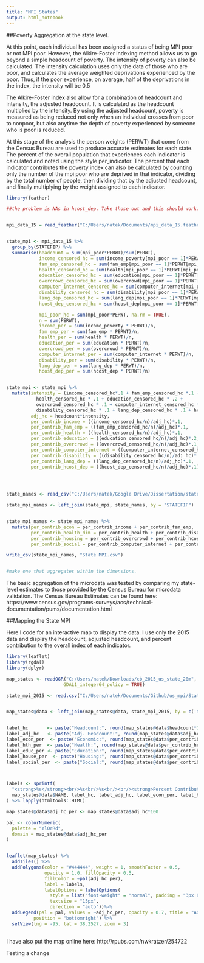 ```yaml
---
title: "MPI States"
output: html_notebook
---
```


##Poverty Aggregation at the state level. 

At this point, each individual has been assigned a status of being MPI poor or not MPI poor. However, the Alkire-Foster indexing method allows us to go beyond a simple headcount of poverty. The intensity of poverty can also be calculated. The intensity calculation uses only the data of those who are poor, and calculates the average weighted deprivations experienced by the poor. Thus, if the poor experience, on average, half of the deprivations in the index, the intensity will be 0.5

The Alkire-Foster index also allow for a combination of headcount and intensity, the adjusted headcount. It is calculated as the headcount multiplied by the intensity. By using the adjusted headcount, poverty is measured as being reduced not only when an individual crosses from poor to nonpoor, but also anytime the depth of poverty experienced by someone who is poor is reduced. 

At this stage of the analysis the person weights (PERWT) that come from the Census Bureau are used to produce accurate estimates for each state. The percent of the overall population that experiences each indicator is calculated and noted using the style per_indicator. The percent that each indicator contributes the poverty index can also be calculated by counting only the number of the mpi poor who are deprived in that indicator, dividing by the total number of people, then dividing that by the adjusted headcount, and finally multiplying by the weight assigned to each indicator. 

```r
library(feather)
```


```r
##the problem is NAs in hcost_dep. Take those out and this should work.


mpi_data_15 = read_feather("C:/Users/natek/Documents/mpi_data_15.feather")


state_mpi <- mpi_data_15 %>%
  group_by(STATEFIP) %>%
  summarise(headcount = sum(mpi_poor*PERWT)/sum(PERWT),
            income_censored_hc = sum(income_poverty[mpi_poor == 1]*PERWT[mpi_poor == 1], na.rm =TRUE),
            fam_emp_censored_hc = sum(fam_emp[mpi_poor == 1]*PERWT[mpi_poor == 1], na.rm = TRUE),
            health_censored_hc = sum(health[mpi_poor == 1]*PERWT[mpi_poor == 1], na.rm = TRUE),
            education_censored_hc = sum(education[mpi_poor == 1]*PERWT[mpi_poor == 1], na.rm = TRUE),
            overcrowd_censored_hc = sum(overcrowd[mpi_poor == 1]*PERWT[mpi_poor == 1], na.rm = TRUE),
            computer_internet_censored_hc = sum(computer_internet[mpi_poor == 1]*PERWT[mpi_poor == 1], na.rm = TRUE),
            disability_censored_hc = sum(disability[mpi_poor == 1]*PERWT[mpi_poor == 1], na.rm = TRUE),
            lang_dep_censored_hc = sum(lang_dep[mpi_poor == 1]*PERWT[mpi_poor == 1], na.rm = TRUE),
            hcost_dep_censored_hc = sum(hcost_dep[mpi_poor == 1]*PERWT[mpi_poor == 1], na.rm = TRUE),

            mpi_poor_hc = sum(mpi_poor*PERWT, na.rm = TRUE),
            n = sum(PERWT),
            income_per = sum(income_poverty * PERWT)/n,
            fam_emp_per = sum(fam_emp * PERWT)/n,
            health_per = sum(health * PERWT)/n,
            education_per = sum(education * PERWT)/n,
            overcrowd_per = sum(overcrowd * PERWT)/n,
            computer_internet_per = sum(computer_internet * PERWT)/n,
            disability_per = sum(disability * PERWT)/n,
            lang_dep_per = sum(lang_dep * PERWT)/n,
            hcost_dep_per = sum(hcost_dep * PERWT)/n)


state_mpi <- state_mpi %>%
  mutate(intensity = (income_censored_hc*.1 + fam_emp_censored_hc *.1 +
           health_censored_hc * .1 + education_censored_hc * .2 +
           overcrowd_censored_hc * .1 + computer_internet_censored_hc * .1 +
           disability_censored_hc * .1 + lang_dep_censored_hc * .1 + hcost_dep_per * .1)/ mpi_poor_hc,
         adj_hc = headcount*intensity,
         per_contrib_income = ((income_censored_hc/n)/adj_hc)*.1,
         per_contrib_fam_emp = ((fam_emp_censored_hc/n)/adj_hc)*.1,
         per_contrib_health = ((health_censored_hc/n)/adj_hc)*.1,
         per_contrib_education = ((education_censored_hc/n)/adj_hc)*.2,
         per_contrib_overcrowd = ((overcrowd_censored_hc/n)/adj_hc)*.1,
         per_contrib_computer_internet = ((computer_internet_censored_hc/n)/adj_hc)*.1,
         per_contrib_disability = ((disability_censored_hc/n)/adj_hc)*.1,
         per_contrib_lang_dep = ((lang_dep_censored_hc/n)/adj_hc)*.1,
         per_contrib_hcost_dep = ((hcost_dep_censored_hc/n)/adj_hc)*.1)


            

state_names <- read_csv("C:/Users/natek/Google Drive/Dissertation/state names and medicaid.csv")

state_mpi_names <- left_join(state_mpi, state_names, by = "STATEFIP")


state_mpi_names <- state_mpi_names %>%
  mutate(per_contrib_econ = per_contrib_income + per_contrib_fam_emp,
         per_contrib_health_dim = per_contrib_health + per_contrib_disability,
         per_contrib_housing = per_contrib_overcrowd + per_contrib_hcost_dep,
         per_contrib_social = per_contrib_computer_internet + per_contrib_lang_dep)

write_csv(state_mpi_names, "State MPI.csv")  


#make one that aggregates within the dimensions. 

```

The basic aggregation of the microdata was tested by comparing my state-level
estimates to those provided by the Census Bureau for microdata validation.
The Census Bureau Estimates can be found here: https://www.census.gov/programs-surveys/acs/technical-documentation/pums/documentation.html

##Mapping the State MPI 

Here I code for an interactive map to display the data. I use only the 2015 data and display the headcount, adjusted headcount, and percent contribution to the overall index of each indicator.

```r
library(leaflet)
library(rgdal)
library(dplyr)

map_states <- readOGR("C:/Users/natek/Downloads/cb_2015_us_state_20m", layer = "cb_2015_us_state_20m",
                     GDAL1_integer64_policy = TRUE)

state_mpi_2015 <- read.csv("C:/Users/natek/Documents/Github/us_mpi/State MPI.csv")      


map_states@data <- left_join(map_states@data, state_mpi_2015, by = c('NAME' = 'State'))


label_hc       <- paste("Headcount:", round(map_states@data$headcount*100, 2))
label_adj_hc   <- paste("Adj. Headcount:", round(map_states@data$adj_hc*100, 2))
label_econ_per  <- paste("Economic:", round(map_states@data$per_contrib_econ*100, 2))
label_hth_per  <- paste("Health:", round(map_states@data$per_contrib_health_dim*100, 2))
label_educ_per <- paste("Education:", round(map_states@data$per_contrib_education*100, 2))
label_house_per  <- paste("Housing:", round(map_states@data$per_contrib_housing*100, 2))
label_social_per  <- paste("Social:", round(map_states@data$per_contrib_social*100, 2))



labels <- sprintf(
  "<strong>%s</strong><br/>%s<br/>%s<br/><br/><strong>Percent Contribution</strong><br/>%s<br/>%s<br/>%s<br/>%s<br/>%s",
  map_states@data$NAME, label_hc, label_adj_hc, label_econ_per, label_hth_per, label_educ_per, label_house_per, label_social_per
) %>% lapply(htmltools::HTML)

map_states@data$adj_hc_per <- map_states@data$adj_hc*100

pal <- colorNumeric(
  palette = "YlOrRd",
  domain = map_states@data$adj_hc_per
)


leaflet(map_states) %>%
  addTiles() %>%
  addPolygons(color = "#444444", weight = 1, smoothFactor = 0.5,
              opacity = 1.0, fillOpacity = 0.5,
              fillColor = ~pal(adj_hc_per),
              label = labels,
              labelOptions = labelOptions(
                style = list("font-weight" = "normal", padding = "3px 8px"),
                textsize = "15px",
                direction = "auto"))%>%
  addLegend(pal = pal, values = ~adj_hc_per, opacity = 0.7, title = "Adj. Headcount",
          position = "bottomright") %>%
  setView(lng = -95, lat = 38.2527, zoom = 3)
  

```

I have also put the map online here: http://rpubs.com/nwkratzer/254722

Testing a change